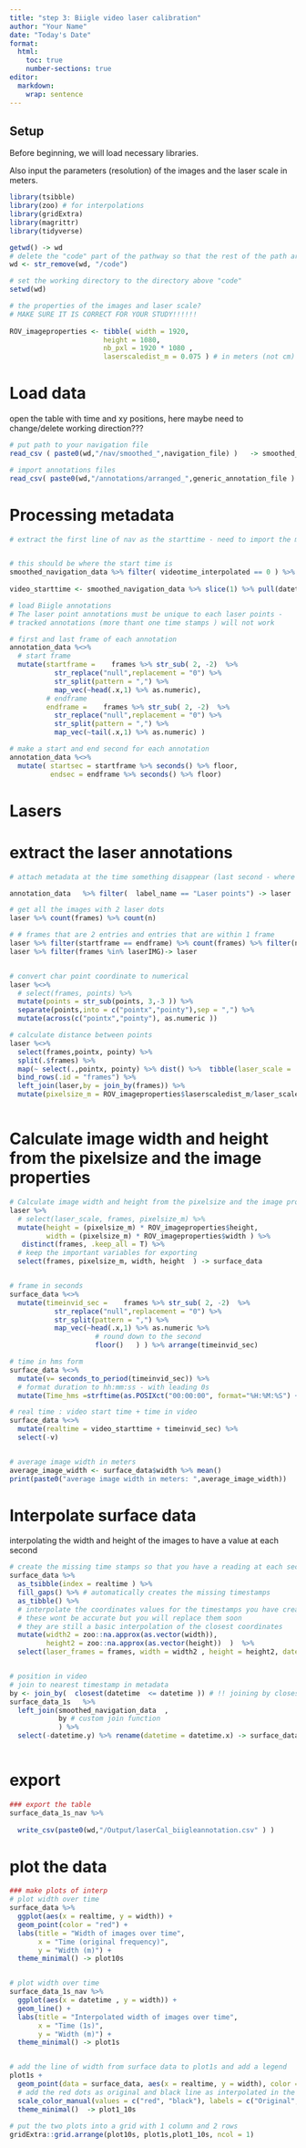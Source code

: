 ```yaml
---
title: "step 3: Biigle video laser calibration"
author: "Your Name"
date: "Today's Date"
format:
  html:
    toc: true
    number-sections: true
editor: 
  markdown: 
    wrap: sentence
---
```


## Setup

Before beginning, we will load necessary libraries.

Also input the parameters (resolution) of the images and the laser scale in meters. 

```r

library(tsibble)
library(zoo) # for interpolations
library(gridExtra)
library(magrittr)
library(tidyverse)

getwd() -> wd
# delete the "code" part of the pathway so that the rest of the path are not relative to the code directory
wd <- str_remove(wd, "/code") 

# set the working directory to the directory above "code"
setwd(wd)

# the properties of the images and laser scale? 
# MAKE SURE IT IS CORRECT FOR YOUR STUDY!!!!!! 
  
ROV_imageproperties <- tibble( width = 1920, 
                       height = 1080, 
                       nb_pxl = 1920 * 1080 , 
                       laserscaledist_m = 0.075 ) # in meters (not cm)

```

# Load data

open the table with time and xy positions, here maybe need to change/delete working direction???


```r
# put path to your navigation file  
read_csv ( paste0(wd,"/nav/smoothed_",navigation_file) )   -> smoothed_navigation_data

# import annotations files 
read_csv( paste0(wd,"/annotations/arranged_",generic_annotation_file )  ) -> annotation_data

```
# Processing metadata


```r

 
# extract the first line of nav as the starttime - need to import the metadata as nav


# this should be where the start time is   
smoothed_navigation_data %>% filter( videotime_interpolated == 0 ) %>% pull(datetime)
  
video_starttime <- smoothed_navigation_data %>% slice(1) %>% pull(datetime)

# load Biigle annotations 
# The laser point annotations must be unique to each laser points - 
# tracked annotations (more thant one time stamps ) will not work 

# first and last frame of each annotation 
annotation_data %<>%
  # start frame
  mutate(startframe =    frames %>% str_sub( 2, -2)  %>% 
           str_replace("null",replacement = "0") %>% 
           str_split(pattern = ",") %>%
           map_vec(~head(.x,1) %>% as.numeric),
         # endframe
         endframe =    frames %>% str_sub( 2, -2)  %>% 
           str_replace("null",replacement = "0") %>% 
           str_split(pattern = ",") %>%
           map_vec(~tail(.x,1) %>% as.numeric) )

# make a start and end second for each annotation
annotation_data %<>%
  mutate( startsec = startframe %>% seconds() %>% floor, 
          endsec = endframe %>% seconds() %>% floor)

```

# Lasers

# extract the laser annotations 

```r

# attach metadata at the time something disappear (last second - where nearest to the camera) ----------

annotation_data   %>% filter(  label_name == "Laser points") -> laser

# get all the images with 2 laser dots
laser %>% count(frames) %>% count(n)

# # frames that are 2 entries and entries that are within 1 frame
laser %>% filter(startframe == endframe) %>% count(frames) %>% filter(n == 2) %>% pull(frames) -> laserIMG
laser %>% filter(frames %in% laserIMG)-> laser


# convert char point coordinate to numerical
laser %<>%
  # select(frames, points) %>% 
  mutate(points = str_sub(points, 3,-3 )) %>% 
  separate(points,into = c("pointx","pointy"),sep = ",") %>% 
  mutate(across(c("pointx","pointy"), as.numeric )) 

# calculate distance between points 
laser %<>% 
  select(frames,pointx, pointy) %>% 
  split(.$frames) %>%
  map(~ select(.,pointx, pointy) %>% dist() %>%  tibble(laser_scale = .) ) %>%
  bind_rows(.id = "frames") %>% 
  left_join(laser,by = join_by(frames)) %>% 
  mutate(pixelsize_m = ROV_imageproperties$laserscaledist_m/laser_scale %>%  as.numeric )  



```

# Calculate image width and height from the pixelsize and the image properties

```r



# Calculate image width and height from the pixelsize and the image properties
laser %>% 
  # select(laser_scale, frames, pixelsize_m) %>% 
  mutate(height = (pixelsize_m) * ROV_imageproperties$height,
         width = (pixelsize_m) * ROV_imageproperties$width ) %>% 
   distinct(frames, .keep_all = T) %>% 
  # keep the important variables for exporting 
  select(frames, pixelsize_m, width, height  ) -> surface_data 


# frame in seconds 
surface_data %<>% 
  mutate(timeinvid_sec =    frames %>% str_sub( 2, -2)  %>% 
           str_replace("null",replacement = "0") %>% 
           str_split(pattern = ",") %>%
           map_vec(~head(.x,1) %>% as.numeric %>%
                     # round down to the second 
                     floor()   ) ) %>% arrange(timeinvid_sec)

# time in hms form 
surface_data %<>% 
  mutate(v= seconds_to_period(timeinvid_sec)) %>%
  # format duration to hh:mm:ss - with leading 0s
  mutate(Time_hms =strftime(as.POSIXct("00:00:00", format="%H:%M:%S") + v, format="%H:%M:%S") ) 

# real time : video start time + time in video 
surface_data %<>% 
  mutate(realtime = video_starttime + timeinvid_sec) %>% 
  select(-v)


# average image width in meters 
average_image_width <- surface_data$width %>% mean()
print(paste0("average image width in meters: ",average_image_width))

```

# Interpolate surface data

interpolating the width and height of the images to have a value at each second 

```r

# create the missing time stamps so that you have a reading at each second 
surface_data %>% 
  as_tsibble(index = realtime ) %>%
  fill_gaps() %>% # automatically creates the missing timestamps
  as_tibble() %>% 
  # interpolate the coordinates values for the timestamps you have created
  # these wont be accurate but you will replace them soon
  # they are still a basic interpolation of the closest coordinates 
  mutate(width2 = zoo::na.approx(as.vector(width)),
         height2 = zoo::na.approx(as.vector(height))  )  %>%
  select(laser_frames = frames, width = width2 , height = height2, datetime = realtime) -> surface_data_1s  


# position in video 
# join to nearest timestamp in metadata  
by <- join_by(  closest(datetime  <= datetime )) # !! joining by closest time stamp - MAY NOT BE EXACT !!!!!!!!!!!
surface_data_1s   %>% 
  left_join(smoothed_navigation_data  ,
            by # custom join function 
            ) %>% 
  select(-datetime.y) %>% rename(datetime = datetime.x) -> surface_data_1s_nav      



```

# export

```r

### export the table
surface_data_1s_nav %>%
  
  write_csv(paste0(wd,"/Output/laserCal_biigleannotation.csv" ) )


```

# plot the data

```r

### make plots of interp
# plot width over time 
surface_data %>% 
  ggplot(aes(x = realtime, y = width)) +
  geom_point(color = "red") +
  labs(title = "Width of images over time",
       x = "Time (original frequency)",
       y = "Width (m)") +
  theme_minimal() -> plot10s


# plot width over time 
surface_data_1s_nav %>% 
  ggplot(aes(x = datetime , y = width)) +
  geom_line() +
  labs(title = "Interpolated width of images over time",
       x = "Time (1s)",
       y = "Width (m)") +
  theme_minimal() -> plot1s


# add the line of width from surface data to plot1s and add a legend
plot1s + 
  geom_point(data = surface_data, aes(x = realtime, y = width), color = "red") +
  # add the red dots as original and black line as interpolated in the legend
  scale_color_manual(values = c("red", "black"), labels = c("Original", "Interpolated")) +
  theme_minimal()  -> plot1_10s
 
# put the two plots into a grid with 1 column and 2 rows
gridExtra::grid.arrange(plot10s, plot1s,plot1_10s, ncol = 1)

```

